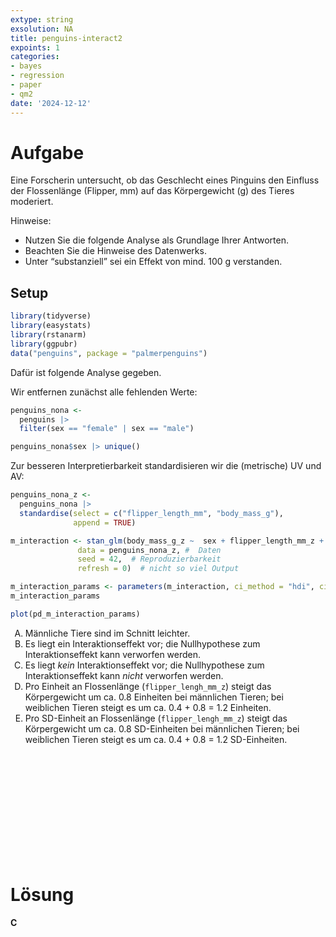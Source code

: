 ```yaml
---
extype: string
exsolution: NA
title: penguins-interact2
expoints: 1
categories:
- bayes
- regression
- paper
- qm2
date: '2024-12-12'
---
```






# Aufgabe


Eine Forscherin untersucht, ob das Geschlecht eines Pinguins den Einfluss der Flossenlänge (Flipper, mm) auf das Körpergewicht (g) des Tieres moderiert.




Hinweise:


- Nutzen Sie die folgende Analyse als Grundlage Ihrer Antworten.
- Beachten Sie die Hinweise des Datenwerks.
- Unter "substanziell" sei ein Effekt von mind. 100 g verstanden.






## Setup

```r
library(tidyverse)
library(easystats)
library(rstanarm)
library(ggpubr)
data("penguins", package = "palmerpenguins")
```


Dafür ist folgende Analyse gegeben.





Wir entfernen zunächst alle fehlenden Werte:

```r
penguins_nona <- 
  penguins |> 
  filter(sex == "female" | sex == "male")

penguins_nona$sex |> unique()
```


Zur besseren Interpretierbarkeit standardisieren wir die (metrische) UV und AV:


```r
penguins_nona_z <- 
  penguins_nona |> 
  standardise(select = c("flipper_length_mm", "body_mass_g"),
              append = TRUE)
```


```r
m_interaction <- stan_glm(body_mass_g_z ~  sex + flipper_length_mm_z + sex:flipper_length_mm_z,  # Regressionsgleichung
               data = penguins_nona_z, #  Daten
               seed = 42,  # Reproduzierbarkeit
               refresh = 0)  # nicht so viel Output
```


```r
m_interaction_params <- parameters(m_interaction, ci_method = "hdi", ci = .9)
m_interaction_params
```


```r
plot(pd_m_interaction_params)
```

A) Männliche Tiere sind im Schnitt leichter.
B) Es liegt ein Interaktionseffekt vor; die Nullhypothese zum Interaktionseffekt kann verworfen werden.
C) Es liegt *kein* Interaktionseffekt vor; die Nullhypothese zum Interaktionseffekt kann *nicht* verworfen werden.
D) Pro Einheit an Flossenlänge (`flipper_lengh_mm_z`) steigt das Körpergewicht um ca. 0.8 Einheiten bei männlichen Tieren; bei weiblichen Tieren steigt es um ca. 0.4 + 0.8 = 1.2 Einheiten.
E)  Pro SD-Einheit an Flossenlänge (`flipper_lengh_mm_z`) steigt das Körpergewicht um ca. 0.8 SD-Einheiten bei männlichen Tieren; bei weiblichen Tieren steigt es um ca. 0.4 + 0.8 = 1.2 SD-Einheiten.



</br>
</br>
</br>
</br>
</br>
</br>
</br>
</br>
</br>
</br>

# Lösung



**C**

